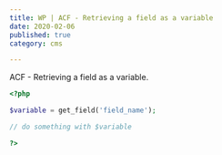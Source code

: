 ```yaml
---
title: WP | ACF - Retrieving a field as a variable
date: 2020-02-06
published: true
category: cms

---
```


ACF - Retrieving a field as a variable.

```php
<?php

$variable = get_field('field_name');

// do something with $variable

?>
```
